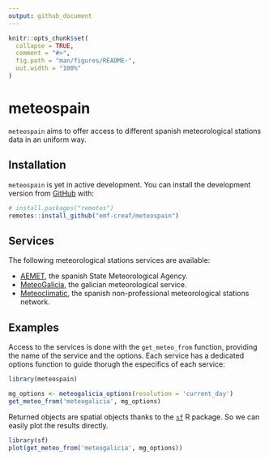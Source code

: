 ```yaml
---
output: github_document
---
```


<!-- README.md is generated from README.Rmd. Please edit that file -->

```r
knitr::opts_chunk$set(
  collapse = TRUE,
  comment = "#>",
  fig.path = "man/figures/README-",
  out.width = "100%"
)
```

# meteospain

<!-- badges: start -->
<!-- badges: end -->

`meteospain` aims to offer access to different spanish meteorological stations data in an uniform way.

## Installation

`meteospain` is yet in active development. You can install the development version from
[GitHub](https://github.com/) with:

``` r
# install.packages("remotes")
remotes::install_github("emf-creaf/meteospain")
```

## Services

The following meteorological stations services are available:

  - [AEMET](http://www.aemet.es/en/portada), the spanish State Meteorological Agency.
  - [MeteoGalicia](https://www.meteogalicia.gal/web/inicio.action), the galician meteorological service.
  - [Meteoclimatic](https://www.meteoclimatic.net/), the spanish non-professional meteorological stations 
  network.


## Examples

Access to the services is done with the `get_meteo_from` function, providing the name of the service and
the options. Each service has a dedicated options function to guide thorugh the especifics of each service:

```r
library(meteospain)

mg_options <- meteogalicia_options(resolution = 'current_day')
get_meteo_from('meteogalicia', mg_options)
```

Returned objects are spatial objects thanks to the [`sf`](https://r-spatial.github.io/sf/) R package. So we
can easily plot the results directly.

```r
library(sf)
plot(get_meteo_from('meteogalicia', mg_options))
```

